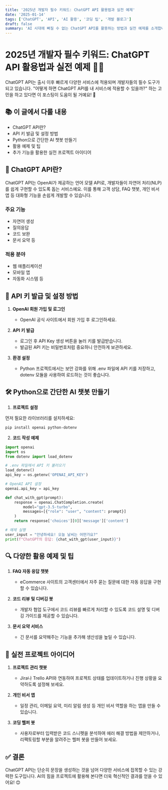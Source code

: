 ```yaml
---
title: '2025년 개발자 필수 키워드: ChatGPT API 활용법과 실전 예제'
date: '2025-01-14'
tags: ['ChatGPT', 'API', 'AI 활용', '코딩 팁', '개발 블로그']
draft: false
summary: 'AI 시대에 빠질 수 없는 ChatGPT API를 활용하는 방법과 실전 예제를 소개합니다. 개발자라면 반드시 알아야 할 AI 활용법!'
---
```


<CoupangBanner id={830929} trackingCode="AF1721484" />

# 2025년 개발자 필수 키워드: ChatGPT API 활용법과 실전 예제 🤖💡

ChatGPT API는 출시 이후 빠르게 다양한 서비스에 적용되며 개발자들의 필수 도구가 되고 있습니다. "어떻게 하면 ChatGPT API를 내 서비스에 적용할 수 있을까?" 하는 고민을 하고 있다면 이 포스팅이 도움이 될 거예요! 📝

## 📚 이 글에서 다룰 내용

- ChatGPT API란?
- API 키 발급 및 설정 방법
- Python으로 간단한 AI 챗봇 만들기
- 활용 예제 및 팁
- 추가 기능을 활용한 실전 프로젝트 아이디어

## 🧐 ChatGPT API란?

ChatGPT API는 OpenAI가 제공하는 언어 모델 API로, 개발자들이 자연어 처리(NLP)를 쉽게 구현할 수 있도록 돕는 서비스예요. 이를 통해 고객 상담, FAQ 챗봇, 개인 비서 앱 등 대화형 기능을 손쉽게 개발할 수 있습니다.

### 주요 기능

- 자연어 생성
- 질의응답
- 코드 보완
- 문서 요약 등

### 적용 분야

- 웹 애플리케이션
- 모바일 앱
- 자동화 시스템 등

## 🔑 API 키 발급 및 설정 방법

1. **OpenAI 회원 가입 및 로그인**

   - OpenAI 공식 사이트에서 회원 가입 후 로그인하세요.

2. **API 키 발급**

   - 로그인 후 API Key 생성 버튼을 눌러 키를 발급받습니다.
   - 발급된 API 키는 비밀번호처럼 중요하니 안전하게 보관하세요.

3. **환경 설정**
   - Python 프로젝트에서는 보안 강화를 위해 .env 파일에 API 키를 저장하고, dotenv 모듈을 사용하여 로드하는 것이 좋습니다.

## 🛠️ Python으로 간단한 AI 챗봇 만들기

1. **프로젝트 설정**

먼저 필요한 라이브러리를 설치하세요:

```bash
pip install openai python-dotenv
```

2. **코드 작성 예제**

```python
import openai
import os
from dotenv import load_dotenv

# .env 파일에서 API 키 불러오기
load_dotenv()
api_key = os.getenv('OPENAI_API_KEY')

# OpenAI API 설정
openai.api_key = api_key

def chat_with_gpt(prompt):
    response = openai.ChatCompletion.create(
        model="gpt-3.5-turbo",
        messages=[{"role": "user", "content": prompt}]
    )
    return response['choices'][0]['message']['content']

# 예제 실행
user_input = "안녕하세요! 오늘 날씨는 어떤가요?"
print(f"ChatGPT의 응답: {chat_with_gpt(user_input)}")
```

## 🔍 다양한 활용 예제 및 팁

1. **FAQ 자동 응답 챗봇**

   - eCommerce 사이트의 고객센터에서 자주 묻는 질문에 대한 자동 응답을 구현할 수 있습니다.

2. **코드 리뷰 및 디버깅 봇**

   - 개발자 협업 도구에서 코드 리뷰를 빠르게 처리할 수 있도록 코드 설명 및 디버깅 가이드를 제공할 수 있습니다.

3. **문서 요약 서비스**
   - 긴 문서를 요약해주는 기능을 추가해 생산성을 높일 수 있습니다.

## 🚀 실전 프로젝트 아이디어

1. **프로젝트 관리 챗봇**

   - Jira나 Trello API와 연동하여 프로젝트 상태를 업데이트하거나 진행 상황을 요약하도록 설정해 보세요.

2. **개인 비서 앱**

   - 일정 관리, 이메일 요약, 미리 알림 생성 등 개인 비서 역할을 하는 앱을 만들 수 있습니다.

3. **코딩 헬퍼 봇**
   - 사용자로부터 입력받은 코드 스니펫을 분석하여 에러 해결 방법을 제안하거나, 리팩토링할 부분을 알려주는 헬퍼 봇을 만들어 보세요.

## ✅ 결론

ChatGPT API는 단순히 문장을 생성하는 것을 넘어 다양한 서비스에 접목할 수 있는 강력한 도구입니다. AI의 힘을 프로젝트에 활용해 본다면 더욱 혁신적인 결과를 얻을 수 있어요! 😊
